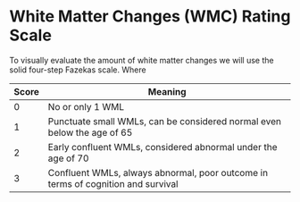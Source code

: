 # White Matter Changes (WMC) Rating Scale {#wmc}
To visually evaluate the amount of white matter changes we will use the solid four-step Fazekas scale. Where

|Score|										Meaning|
|-----|--------------------------------------------------------------------------------|
|0    |									No or only 1 WML|
|1    |		Punctuate small WMLs, can be considered normal even below the age of 65|
|2    |			Early confluent WMLs, considered abnormal under the age of 70|
|3    |	Confluent WMLs, always abnormal, poor outcome in terms of cognition and survival|





